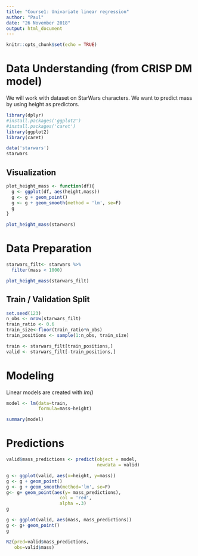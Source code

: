 ---
title: "Course1: Univariate linear regression"
author: "Paul"
date: "26 November 2018"
output: html_document
---

```{r setup, include=FALSE}
knitr::opts_chunk$set(echo = TRUE)
```

# Data Understanding (from CRISP DM model)
We will work with dataset on StarWars characters. We want to predict mass by using height as predictors.

```{r}
library(dplyr)
#install.packages('ggplot2')
#install.packages('caret')
library(ggplot2)
library(caret)
```

```{r}
data('starwars')
starwars
```


## Visualization

```{r}
plot_height_mass <- function(df){
  g <- ggplot(df, aes(height,mass))
  g <- g + geom_point()
  g <- g + geom_smooth(method = 'lm', se=F)
  g
}

plot_height_mass(starwars)
```

# Data Preparation
```{r}
starwars_filt<- starwars %>%
  filter(mass < 1000)

plot_height_mass(starwars_filt)
```

## Train / Validation Split

```{r}
set.seed(123)
n_obs <- nrow(starwars_filt)
train_ratio <- 0.6
train_size<-floor(train_ratio*n_obs)
train_positions <- sample(1:n_obs, train_size)

train <- starwars_filt[train_positions,]
valid <- starwars_filt[-train_positions,]

```

# Modeling
Linear models are created with *lm()*

```{r}
model <- lm(data=train, 
            formula=mass~height)
```


```{r}
summary(model)
```

# Predictions

```{r}
valid$mass_predictions <- predict(object = model, 
                                  newdata = valid)
```


```{r}
g <- ggplot(valid, aes(x=height, y=mass))
g <- g + geom_point()
g <- g + geom_smooth(method='lm', se=F)
g<- g+ geom_point(aes(y= mass_predictions),
                    col = 'red',
                    alpha =.3)
g
```


```{r}
g <- ggplot(valid, aes(mass, mass_predictions))
g <- g+ geom_point()
g
```

```{r}
R2(pred=valid$mass_predictions,
   obs=valid$mass)
```

